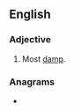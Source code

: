 ==English==

===Adjective===
{{head|en|superlative adjective}}

# {{en-superlative of|damp}} Most [[damp]].

===Anagrams===
* {{anagrams|en|a=adempst|adempts|stamped}}